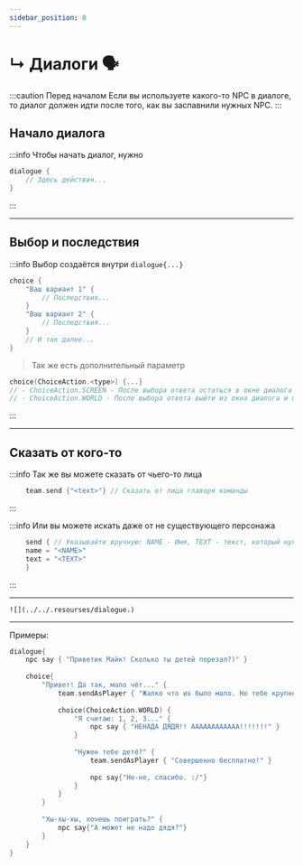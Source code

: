 ```yaml
---
sidebar_position: 0
---
```


# ↳ Диалоги 🗣️

:::caution Перед началом
Если вы используете какого-то NPC в диалоге, то диалог должен идти после того, как вы заспавнили нужных NPC.
:::
## Начало диалога

:::info Чтобы начать диалог, нужно
```kts
dialogue {
    // Здесь действия...
}
```
:::

---

## Выбор и последствия

:::info Выбор создаётся внутри `dialogue{...}`
```kts
choice {
    "Ваш вариант 1" {
        // Последствия...
    }
    "Ваш вариант 2" {
        // Последствия...
    }
    // И так далее...
}
```

> Так же есть дополнительный параметр
```kts
choice(ChoiceAction.<type>) {...}
// - ChoiceAction.SCREEN - После выбора ответа остаться в окне диалога [По умолчанию]
// - ChoiceAction.WORLD - После выбора ответа выйти из окна диалога и продолжить его в мире (последующие выбору уже не будут работать)
```
:::

---

## Сказать от кого-то

:::info Так же вы можете сказать от чьего-то лица

```kts
    team.send {"<text>"} // Сказать от лица главоря команды
```
:::

:::info Или вы можете искать даже от не существующего персонажа

```kts
    send { // Указывайте вручную: NAME - Имя, TEXT - текст, который нужно показать
	name = "<NAME>"
	text = "<TEXT>"
    }
```
:::

---

`![](../../.resourses/dialogue.)`

---

Примеры:
```kts
dialogue{
    npc say { "Приветик Майк! Сколько ты детей порезал?)" }
    
    choice{
        "Привет! Да так, мало чёт..." {
            team.sendAsPlayer { "Жалко что их было мало. Но тебе крупно повезло)" }
            
            choice(ChoiceAction.WORLD) {
                "Я считаю: 1, 2, 3..." {
                    npc say { "НЕНАДА ДЯДЯ!! АААААААААААА!!!!!!!" }
                }
                
                "Нужен тебе детё?" {
                    team.sendAsPlayer { "Совершенно бесплатно!" }
                    
                    npc say{"Не-не, спасибо. :/"}
                }
            }
        }
        
        "Хы-хы-хы, хочешь поиграть?" {
            npc say{"А может не надо дядя?"}
        }
    }
}
```
